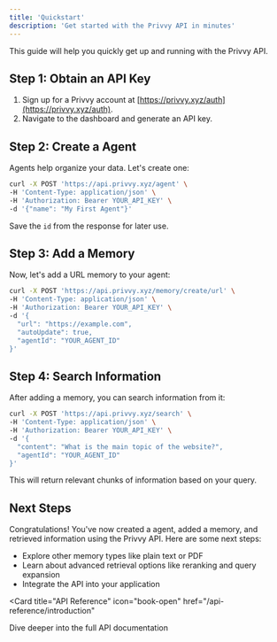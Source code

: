 ```yaml
---
title: 'Quickstart'
description: 'Get started with the Privvy API in minutes'
---
```


This guide will help you quickly get up and running with the Privvy API.

## Step 1: Obtain an API Key

1. Sign up for a Privvy account at [https://privvy.xyz/auth](https://privvy.xyz/auth).
2. Navigate to the dashboard and generate an API key.

## Step 2: Create a Agent

Agents help organize your data. Let's create one:

```bash
curl -X POST 'https://api.privvy.xyz/agent' \
-H 'Content-Type: application/json' \
-H 'Authorization: Bearer YOUR_API_KEY' \
-d '{"name": "My First Agent"}'
```

Save the `id` from the response for later use.

## Step 3: Add a Memory

Now, let's add a URL memory to your agent:

```bash
curl -X POST 'https://api.privvy.xyz/memory/create/url' \
-H 'Content-Type: application/json' \
-H 'Authorization: Bearer YOUR_API_KEY' \
-d '{
  "url": "https://example.com",
  "autoUpdate": true,
  "agentId": "YOUR_AGENT_ID"
}'
```

## Step 4: Search Information

After adding a memory, you can search information from it:

```bash
curl -X POST 'https://api.privvy.xyz/search' \
-H 'Content-Type: application/json' \
-H 'Authorization: Bearer YOUR_API_KEY' \
-d '{
  "content": "What is the main topic of the website?",
  "agentId": "YOUR_AGENT_ID"
}'
```

This will return relevant chunks of information based on your query.

## Next Steps

Congratulations! You've now created a agent, added a memory, and retrieved information using the Privvy API. Here are some next steps:

- Explore other memory types like plain text or PDF
- Learn about advanced retrieval options like reranking and query expansion
- Integrate the API into your application

<Card
  title="API Reference"
  icon="book-open"
  href="/api-reference/introduction"
>
  Dive deeper into the full API documentation
</Card>
